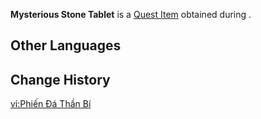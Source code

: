 {{Item Infobox
|id           = 100629
|image        = Item Stone Tablet.png
|type         = Quest Items
|description  = A stone tablet with mysterious markings on it. Its origin cannot be determined, but there is value in analyzing it.
|source1      = Obtained during [[Vortex's Wake]]
}}
'''Mysterious Stone Tablet''' is a [[Quest Item]] obtained during {{Quest|Vortex's Wake}}.

==Other Languages==
{{Other Languages
|default_hidden = 1
|en      = Mysterious Stone Tablet
|zhs     = 神秘的石板
|zhs_rm  = Shénmì de Shíbǎn
|zht     = 神秘石板
|zht_rm  = Shénmì de Shíbǎn
|ja      = 神秘的な石板
|ja_rm   = Shinpiteki-na Sekiban
|ko      = 신비로운 석판
|es      = Losa de piedra misteriosa
|fr      = Plaque de pierre mystérieuse
|ru      = Таинственная каменная табличка
|th      = Mysterious Stone Tablet
|vi      = Phiến Đá Thần Bí
|de      = Geheimnisvolle Steintafel
|id      = Tablet Batu Misterius
|pt      = Misteriosa Tabuleta de Pedra
|tr      = Gizemli Taş Tablet
|it      = Tavoletta di pietra misteriosa
}}

==Change History==
{{Change History|1.1}}

[[vi:Phiến Đá Thần Bí]]
